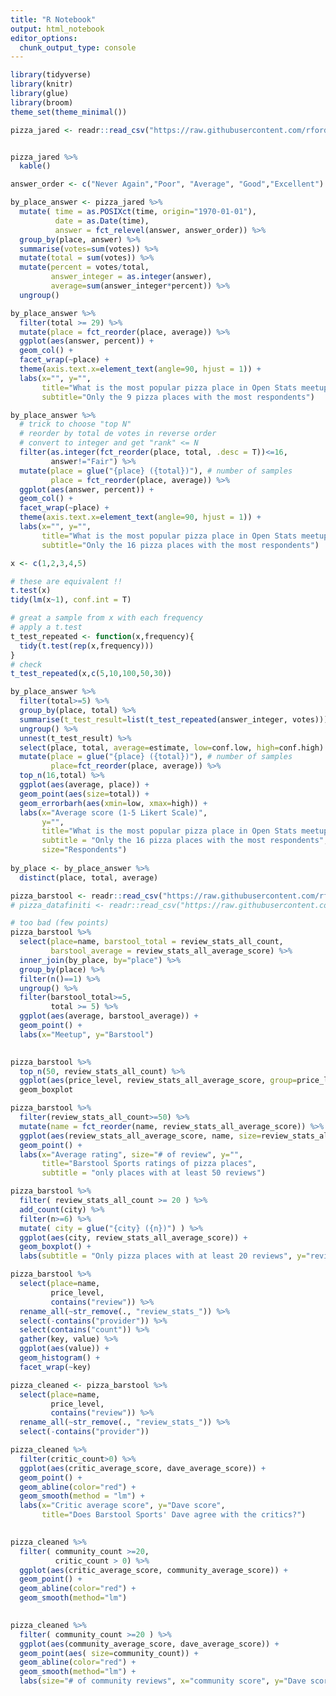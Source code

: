 ```yaml
---
title: "R Notebook"
output: html_notebook
editor_options: 
  chunk_output_type: console
---
```


```r
library(tidyverse)
library(knitr)
library(glue)
library(broom)
theme_set(theme_minimal())
```


```r
pizza_jared <- readr::read_csv("https://raw.githubusercontent.com/rfordatascience/tidytuesday/master/data/2019/2019-10-01/pizza_jared.csv")


pizza_jared %>% 
  kable()

```

```r
answer_order <- c("Never Again","Poor", "Average", "Good","Excellent")

by_place_answer <- pizza_jared %>% 
  mutate( time = as.POSIXct(time, origin="1970-01-01"),
          date = as.Date(time),
          answer = fct_relevel(answer, answer_order)) %>% 
  group_by(place, answer) %>% 
  summarise(votes=sum(votes)) %>% 
  mutate(total = sum(votes)) %>% 
  mutate(percent = votes/total,
         answer_integer = as.integer(answer),
         average=sum(answer_integer*percent)) %>% 
  ungroup()


```

```r
by_place_answer %>% 
  filter(total >= 29) %>% 
  mutate(place = fct_reorder(place, average)) %>% 
  ggplot(aes(answer, percent)) +
  geom_col() +
  facet_wrap(~place) +
  theme(axis.text.x=element_text(angle=90, hjust = 1)) +
  labs(x="", y="",
       title="What is the most popular pizza place in Open Stats meetup?",
       subtitle="Only the 9 pizza places with the most respondents")
```

```r
by_place_answer %>% 
  # trick to choose "top N"
  # reorder by total de votes in reverse order
  # convert to integer and get "rank" <= N
  filter(as.integer(fct_reorder(place, total, .desc = T))<=16,
         answer!="Fair") %>% 
  mutate(place = glue("{place} ({total})"), # number of samples
         place = fct_reorder(place, average)) %>% 
  ggplot(aes(answer, percent)) +
  geom_col() +
  facet_wrap(~place) +
  theme(axis.text.x=element_text(angle=90, hjust = 1)) +
  labs(x="", y="",
       title="What is the most popular pizza place in Open Stats meetup?",
       subtitle="Only the 16 pizza places with the most respondents")
```

```r

x <- c(1,2,3,4,5)

# these are equivalent !!
t.test(x)
tidy(lm(x~1), conf.int = T)

# great a sample from x with each frequency
# apply a t.test
t_test_repeated <- function(x,frequency){
  tidy(t.test(rep(x,frequency)))
}
# check
t_test_repeated(x,c(5,10,100,50,30))

by_place_answer %>% 
  filter(total>=5) %>% 
  group_by(place, total) %>% 
  summarise(t_test_result=list(t_test_repeated(answer_integer, votes))) %>% 
  ungroup() %>% 
  unnest(t_test_result) %>% 
  select(place, total, average=estimate, low=conf.low, high=conf.high) %>% 
  mutate(place = glue("{place} ({total})"), # number of samples
         place=fct_reorder(place, average)) %>% 
  top_n(16,total) %>% 
  ggplot(aes(average, place)) +
  geom_point(aes(size=total)) +
  geom_errorbarh(aes(xmin=low, xmax=high)) +
  labs(x="Average score (1-5 Likert Scale)",
       y="",
       title="What is the most popular pizza place in Open Stats meetup?",
       subtitle = "Only the 16 pizza places with the most respondents",
       size="Respondents")
  
by_place <- by_place_answer %>% 
  distinct(place, total, average)

```


```r
pizza_barstool <- readr::read_csv("https://raw.githubusercontent.com/rfordatascience/tidytuesday/master/data/2019/2019-10-01/pizza_barstool.csv")
# pizza_datafiniti <- readr::read_csv("https://raw.githubusercontent.com/rfordatascience/tidytuesday/master/data/2019/2019-10-01/pizza_datafiniti.csv")
```

```r
# too bad (few points)
pizza_barstool %>% 
  select(place=name, barstool_total = review_stats_all_count,
         barstool_average = review_stats_all_average_score) %>% 
  inner_join(by_place, by="place") %>% 
  group_by(place) %>% 
  filter(n()==1) %>% 
  ungroup() %>% 
  filter(barstool_total>=5,
         total >= 5) %>% 
  ggplot(aes(average, barstool_average)) +
  geom_point() +
  labs(x="Meetup", y="Barstool")
  
```

```r
pizza_barstool %>% 
  top_n(50, review_stats_all_count) %>% 
  ggplot(aes(price_level, review_stats_all_average_score, group=price_level)) +
  geom_boxplot

pizza_barstool %>% 
  filter(review_stats_all_count>=50) %>% 
  mutate(name = fct_reorder(name, review_stats_all_average_score)) %>% 
  ggplot(aes(review_stats_all_average_score, name, size=review_stats_all_count)) +
  geom_point() +
  labs(x="Average rating", size="# of review", y="",
       title="Barstool Sports ratings of pizza places",
       subtitle = "only places with at least 50 reviews")

```

```r
pizza_barstool %>%
  filter( review_stats_all_count >= 20 ) %>% 
  add_count(city) %>% 
  filter(n>=6) %>% 
  mutate( city = glue("{city} ({n})") ) %>% 
  ggplot(aes(city, review_stats_all_average_score)) +
  geom_boxplot() +
  labs(subtitle = "Only pizza places with at least 20 reviews", y="review", x="")
```

```r
pizza_barstool %>% 
  select(place=name,
         price_level, 
         contains("review")) %>% 
  rename_all(~str_remove(., "review_stats_")) %>% 
  select(-contains("provider")) %>% 
  select(contains("count")) %>% 
  gather(key, value) %>% 
  ggplot(aes(value)) +
  geom_histogram() +
  facet_wrap(~key)
```


```r
pizza_cleaned <- pizza_barstool %>% 
  select(place=name,
         price_level, 
         contains("review")) %>% 
  rename_all(~str_remove(., "review_stats_")) %>% 
  select(-contains("provider"))

pizza_cleaned %>% 
  filter(critic_count>0) %>% 
  ggplot(aes(critic_average_score, dave_average_score)) +
  geom_point() +
  geom_abline(color="red") +
  geom_smooth(method = "lm") +
  labs(x="Critic average score", y="Dave score", 
       title="Does Barstool Sports' Dave agree with the critics?")
  
```

```r
pizza_cleaned %>% 
  filter( community_count >=20,
          critic_count > 0) %>% 
  ggplot(aes(critic_average_score, community_average_score)) +
  geom_point() +
  geom_abline(color="red") +
  geom_smooth(method="lm")
  
```

```r
pizza_cleaned %>% 
  filter( community_count >=20 ) %>% 
  ggplot(aes(community_average_score, dave_average_score)) +
  geom_point(aes( size=community_count)) +
  geom_abline(color="red") +
  geom_smooth(method="lm") +
  labs(size="# of community reviews", x="community score", y="Dave score")
```

